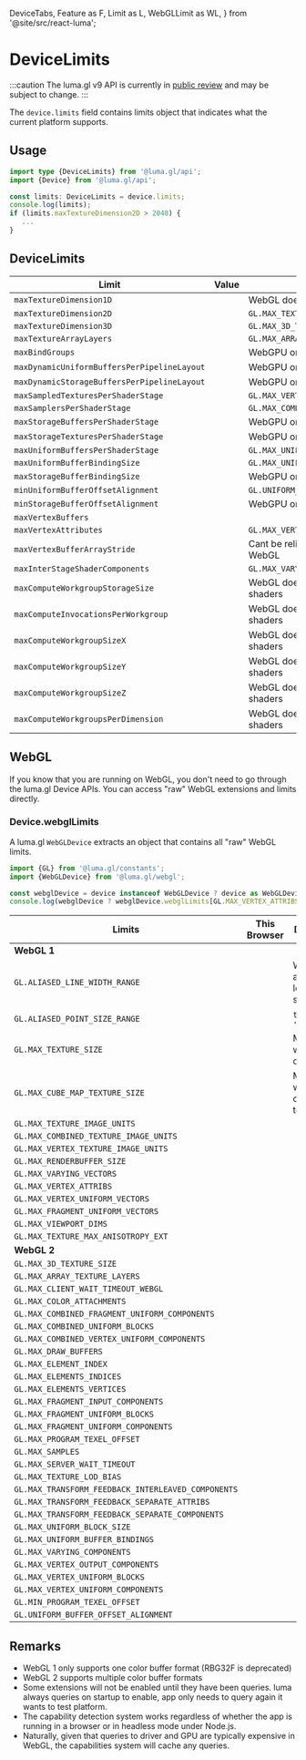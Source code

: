   DeviceTabs,
  Feature as F,
  Limit as L,
  WebGLLimit as WL,
} from '@site/src/react-luma';

# DeviceLimits

:::caution
The luma.gl v9 API is currently in [public review](/docs/public-review) and may be subject to change.
:::

The `device.limits` field contains limits object that indicates what the current platform supports.

## Usage

```typescript
import type {DeviceLimits} from '@luma.gl/api';
import {Device} from '@luma.gl/api';

const limits: DeviceLimits = device.limits;
console.log(limits);
if (limits.maxTextureDimension2D > 2048) {
   ...
}
```

## DeviceLimits

<DeviceTabs />

| Limit                                       | Value                                               | Comments                               |
| ------------------------------------------- | --------------------------------------------------- | -------------------------------------- |
| `maxTextureDimension1D`                     | <L f="maxTextureDimension1D" />                     | WebGL does not support 1D textures     |
| `maxTextureDimension2D`                     | <L f="maxTextureDimension2D" />                     | `GL.MAX_TEXTURE_SIZE`                  |
| `maxTextureDimension3D`                     | <L f="maxTextureDimension3D" />                     | `GL.MAX_3D_TEXTURE_SIZE`               |
| `maxTextureArrayLayers`                     | <L f="maxTextureArrayLayers" />                     | `GL.MAX_ARRAY_TEXTURE_LAYERS`          |
| `maxBindGroups`                             | <L f="maxBindGroups" />                             | WebGPU only                            |
| `maxDynamicUniformBuffersPerPipelineLayout` | <L f="maxDynamicUniformBuffersPerPipelineLayout" /> | WebGPU only                            |
| `maxDynamicStorageBuffersPerPipelineLayout` | <L f="maxDynamicStorageBuffersPerPipelineLayout" /> | WebGPU only                            |
| `maxSampledTexturesPerShaderStage`          | <L f="maxSampledTexturesPerShaderStage" />          | `GL.MAX_VERTEX_TEXTURE_IMAGE_UNITS`    |
| `maxSamplersPerShaderStage`                 | <L f="maxSamplersPerShaderStage" />                 | `GL.MAX_COMBINED_TEXTURE_IMAGE_UNITS`  |
| `maxStorageBuffersPerShaderStage`           | <L f="maxStorageBuffersPerShaderStage" />           | WebGPU only                            |
| `maxStorageTexturesPerShaderStage`          | <L f="maxStorageTexturesPerShaderStage" />          | WebGPU only                            |
| `maxUniformBuffersPerShaderStage`           | <L f="maxUniformBuffersPerShaderStage" />           | `GL.MAX_UNIFORM_BUFFER_BINDINGS`       |
| `maxUniformBufferBindingSize`               | <L f="maxUniformBufferBindingSize" />               | `GL.MAX_UNIFORM_BLOCK_SIZE`            |
| `maxStorageBufferBindingSize`               | <L f="maxStorageBufferBindingSize" />               | WebGPU only                            |
| `minUniformBufferOffsetAlignment`           | <L f="minUniformBufferOffsetAlignment" />           | `GL.UNIFORM_BUFFER_OFFSET_ALIGNMENT`   |
| `minStorageBufferOffsetAlignment`           | <L f="minStorageBufferOffsetAlignment" />           | WebGPU only                            |
| `maxVertexBuffers`                          | <L f="maxVertexBuffers" />                          |                                        |
| `maxVertexAttributes`                       | <L f="maxVertexAttributes" />                       | `GL.MAX_VERTEX_ATTRIBS`                |
| `maxVertexBufferArrayStride`                | <L f="maxVertexBufferArrayStride" />                | Cant be reliably determined on WebGL   |
| `maxInterStageShaderComponents`             | <L f="maxInterStageShaderComponents" />             | `GL.MAX_VARYING_COMPONENTS`            |
| `maxComputeWorkgroupStorageSize`            | <L f="maxComputeWorkgroupStorageSize" />            | WebGL does not support compute shaders |
| `maxComputeInvocationsPerWorkgroup`         | <L f="maxComputeInvocationsPerWorkgroup" />         | WebGL does not support compute shaders |
| `maxComputeWorkgroupSizeX`                  | <L f="maxComputeWorkgroupSizeX" />                  | WebGL does not support compute shaders |
| `maxComputeWorkgroupSizeY`                  | <L f="maxComputeWorkgroupSizeY" />                  | WebGL does not support compute shaders |
| `maxComputeWorkgroupSizeZ`                  | <L f="maxComputeWorkgroupSizeZ" />                  | WebGL does not support compute shaders |
| `maxComputeWorkgroupsPerDimension`          | <L f="maxComputeWorkgroupsPerDimension" />          | WebGL does not support compute shaders |

## WebGL

If you know that you are running on WebGL, you don't need to go through
the luma.gl Device APIs. You can access "raw" WebGL extensions and limits directly.

### Device.webglLimits

A luma.gl `WebGLDevice` extracts an object that contains all "raw" WebGL limits.

```typescript
import {GL} from '@luma.gl/constants';
import {WebGLDevice} from '@luma.gl/webgl';

const webglDevice = device instanceof WebGLDevice ? device as WebGLDevice: null;
console.log(webglDevice ? webglDevice.webglLimits[GL.MAX_VERTEX_ATTRIBS]);
```

<DeviceTabs />

| Limits                                             | This <br/> Browser                                       | Description                          |
| -------------------------------------------------- | -------------------------------------------------------- | ------------------------------------ |
| **WebGL 1**                                        |                                                          |                                      |
| `GL.ALIASED_LINE_WIDTH_RANGE`                      | <WL f="ALIASED_LINE_WIDTH_RANGE" />                      | Width !== 1 are no longer supported. |
| `GL.ALIASED_POINT_SIZE_RANGE`                      | <WL f="ALIASED_POINT_SIZE_RANGE" />                      | `topology`: `'point'`                |
| `GL.MAX_TEXTURE_SIZE`                              | <WL f="MAX_TEXTURE_SIZE" />                              | Max width/height of texture          |
| `GL.MAX_CUBE_MAP_TEXTURE_SIZE`                     | <WL f="MAX_CUBE_MAP_TEXTURE_SIZE" />                     | Max width/height of cube texture     |
| `GL.MAX_TEXTURE_IMAGE_UNITS`                       | <WL f="MAX_TEXTURE_IMAGE_UNITS" />                       |                                      |
| `GL.MAX_COMBINED_TEXTURE_IMAGE_UNITS`              | <WL f="MAX_COMBINED_TEXTURE_IMAGE_UNITS" />              |                                      |
| `GL.MAX_VERTEX_TEXTURE_IMAGE_UNITS`                | <WL f="MAX_VERTEX_TEXTURE_IMAGE_UNITS" />                |                                      |
| `GL.MAX_RENDERBUFFER_SIZE`                         | <WL f="MAX_RENDERBUFFER_SIZE" />                         |                                      |
| `GL.MAX_VARYING_VECTORS`                           | <WL f="MAX_VARYING_VECTORS" />                           |                                      |
| `GL.MAX_VERTEX_ATTRIBS`                            | <WL f="MAX_VERTEX_ATTRIBS" />                            |                                      |
| `GL.MAX_VERTEX_UNIFORM_VECTORS`                    | <WL f="MAX_VERTEX_UNIFORM_VECTORS" />                    |                                      |
| `GL.MAX_FRAGMENT_UNIFORM_VECTORS`                  | <WL f="MAX_FRAGMENT_UNIFORM_VECTORS" />                  |                                      |
| `GL.MAX_VIEWPORT_DIMS`                             | <WL f="MAX_VIEWPORT_DIMS" />                             |                                      |
| `GL.MAX_TEXTURE_MAX_ANISOTROPY_EXT`                | <WL f="MAX_TEXTURE_MAX_ANISOTROPY_EXT" />                |                                      |
| **WebGL 2**                                        |                                                          |                                      |
| `GL.MAX_3D_TEXTURE_SIZE`                           | <WL f="MAX_3D_TEXTURE_SIZE" />                           |                                      |
| `GL.MAX_ARRAY_TEXTURE_LAYERS`                      | <WL f="MAX_ARRAY_TEXTURE_LAYERS" />                      |                                      |
| `GL.MAX_CLIENT_WAIT_TIMEOUT_WEBGL`                 | <WL f="MAX_CLIENT_WAIT_TIMEOUT_WEBGL" />                 |                                      |
| `GL.MAX_COLOR_ATTACHMENTS`                         | <WL f="MAX_COLOR_ATTACHMENTS" />                         |                                      |
| `GL.MAX_COMBINED_FRAGMENT_UNIFORM_COMPONENTS`      | <WL f="MAX_COMBINED_FRAGMENT_UNIFORM_COMPONENTS" />      |                                      |
| `GL.MAX_COMBINED_UNIFORM_BLOCKS`                   | <WL f="MAX_COMBINED_UNIFORM_BLOCKS" />                   |                                      |
| `GL.MAX_COMBINED_VERTEX_UNIFORM_COMPONENTS`        | <WL f="MAX_COMBINED_VERTEX_UNIFORM_COMPONENTS" />        |                                      |
| `GL.MAX_DRAW_BUFFERS`                              | <WL f="MAX_DRAW_BUFFERS" />                              |                                      |
| `GL.MAX_ELEMENT_INDEX`                             | <WL f="MAX_ELEMENT_INDEX" />                             |                                      |
| `GL.MAX_ELEMENTS_INDICES`                          | <WL f="MAX_ELEMENTS_INDICES" />                          |                                      |
| `GL.MAX_ELEMENTS_VERTICES`                         | <WL f="MAX_ELEMENTS_VERTICES" />                         |                                      |
| `GL.MAX_FRAGMENT_INPUT_COMPONENTS`                 | <WL f="MAX_FRAGMENT_INPUT_COMPONENTS" />                 |                                      |
| `GL.MAX_FRAGMENT_UNIFORM_BLOCKS`                   | <WL f="MAX_FRAGMENT_UNIFORM_BLOCKS" />                   |                                      |
| `GL.MAX_FRAGMENT_UNIFORM_COMPONENTS`               | <WL f="MAX_FRAGMENT_UNIFORM_COMPONENTS" />               |                                      |
| `GL.MAX_PROGRAM_TEXEL_OFFSET`                      | <WL f="MAX_PROGRAM_TEXEL_OFFSET" />                      |                                      |
| `GL.MAX_SAMPLES`                                   | <WL f="MAX_SAMPLES" />                                   |                                      |
| `GL.MAX_SERVER_WAIT_TIMEOUT`                       | <WL f="MAX_SERVER_WAIT_TIMEOUT" />                       |                                      |
| `GL.MAX_TEXTURE_LOD_BIAS`                          | <WL f="MAX_TEXTURE_LOD_BIAS" />                          |                                      |
| `GL.MAX_TRANSFORM_FEEDBACK_INTERLEAVED_COMPONENTS` | <WL f="MAX_TRANSFORM_FEEDBACK_INTERLEAVED_COMPONENTS" /> |                                      |
| `GL.MAX_TRANSFORM_FEEDBACK_SEPARATE_ATTRIBS`       | <WL f="MAX_TRANSFORM_FEEDBACK_SEPARATE_ATTRIBS" />       |                                      |
| `GL.MAX_TRANSFORM_FEEDBACK_SEPARATE_COMPONENTS`    | <WL f="MAX_TRANSFORM_FEEDBACK_SEPARATE_COMPONENTS" />    |                                      |
| `GL.MAX_UNIFORM_BLOCK_SIZE`                        | <WL f="MAX_UNIFORM_BLOCK_SIZE" />                        |                                      |
| `GL.MAX_UNIFORM_BUFFER_BINDINGS`                   | <WL f="MAX_UNIFORM_BUFFER_BINDINGS" />                   |                                      |
| `GL.MAX_VARYING_COMPONENTS`                        | <WL f="MAX_VARYING_COMPONENTS" />                        |                                      |
| `GL.MAX_VERTEX_OUTPUT_COMPONENTS`                  | <WL f="MAX_VERTEX_OUTPUT_COMPONENTS" />                  |                                      |
| `GL.MAX_VERTEX_UNIFORM_BLOCKS`                     | <WL f="MAX_VERTEX_UNIFORM_BLOCKS" />                     |                                      |
| `GL.MAX_VERTEX_UNIFORM_COMPONENTS`                 | <WL f="MAX_VERTEX_UNIFORM_COMPONENTS" />                 |                                      |
| `GL.MIN_PROGRAM_TEXEL_OFFSET`                      | <WL f="MIN_PROGRAM_TEXEL_OFFSET" />                      |                                      |
| `GL.UNIFORM_BUFFER_OFFSET_ALIGNMENT`               | <WL f="UNIFORM_BUFFER_OFFSET_ALIGNMENT" />               |                                      |

## Remarks

- WebGL 1 only supports one color buffer format (RBG32F is deprecated)
- WebGL 2 supports multiple color buffer formats
- Some extensions will not be enabled until they have been queries. luma always queries on startup to enable, app only needs to query again it wants to test platform.
- The capability detection system works regardless of whether the app is running in a browser or in headless mode under Node.js.
- Naturally, given that queries to driver and GPU are typically expensive in WebGL, the capabilities system will cache any queries.

['ext_texture_filter_anisotropic']: https://developer.mozilla.org/en-US/docs/Web/API/EXT_texture_filter_anisotropic

